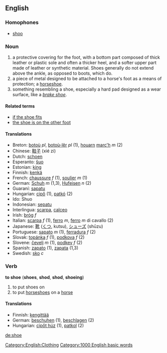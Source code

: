 ==English==
===Homophones===
*[[shoo]]
===Noun===
#a protective covering for the foot, with a bottom part composed of thick leather or plastic sole and often a thicker heel, and a softer upper part made of leather or synthetic material. Shoes generally do not extend above the ankle, as opposed to boots, which do.
#a piece of metal designed to be attached to a horse's foot as a means of protection; a [[horseshoe]].
#something resembling a shoe, especially a hard pad designed as a wear surface, like a ''[[brake shoe]]''.

====Related terms====
*[[if the shoe fits]]
*[[the shoe is on the other foot]]

==== Translations ====
*Breton: [[botoù]] ''pl'', [[botoù-lêr]] ''pl'' (1), [[houarn]] [[marc'h]] ''m'' (2)
*Chinese: [[鞋子]] (xié zi)
*Dutch: [[schoen]]
*Esperanto: [[ŝuo]]
*Estonian: [[king#Estonian|king]]
*Finnish: [[kenkä]]
*French: [[chaussure]] ''f'' (1), [[soulier]] ''m'' (1)
*German: [[Schuh]] ''m'' (1,3), [[Hufeisen]] ''n'' (2)
*Guaraní: [[sapatu]]
*Hungarian: [[cipő]] (1), [[patkó]] (2)
*Ido: Shuo
*Indonesian: [[sepatu]]
*Interlingua: [[scarpa]], [[calceo]]
*Irish: [[bróg]] ''f''
*Italian: [[scarpa]] ''f'' (1), [[ferro]] ''m'', [[ferro]] ''m'' di cavallo (2)
*Japanese: [[靴]] ([[くつ]], kutsu), [[シューズ]] (shūzu)
*Portuguese: [[sapato]] ''m'' (1), [[ferradura]] ''f'' (2)
*Slovak: [[topánka]] ''f'' (1), [[podkova]] ''f'' (2)
*Slovene: [[čevelj]] ''m'' (1), [[podkev]] ''f'' (2)
*Spanish: [[zapato]] (1), [[zapata]] (1,3)
*Swedish: [[sko]] ''c''

===Verb===
'''to shoe''' ('''shoes''', '''shod''', '''shod''', '''shoeing''')

#to put shoes on
#to put [[horseshoe]]s on a [[horse]]

====Translations====

*Finnish: [[kengittää]]
*German: [[beschuhen]] (1), [[beschlagen]] (2)
*Hungarian: [[cipőt húz]] (1), [[patkol]] (2)

[[Category:English:Clothing]]

[[de:shoe]]
[[Category:1000 English basic words]]